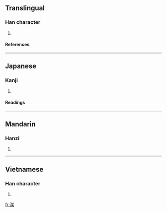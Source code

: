 ==Translingual==
===Han character===
{{Han char|rn=85|rad=水|as=09|sn=12|four=|canj=水廿一木 (ETMD)}}
# {{defn|Han|sort=水09}}
====References====
{{Han ref|kx=0636.150|dkj=17815|dj=1043.180|hdz=31667.050|uh=6E48|ud=28232}}
----
==Japanese==
===Kanji===
{{ja-kanji|grade=|rs=水09}}
# {{defn|Japanese}} 
====Readings====
{{ja-readings|on=[[ばい]] (bai), [[め]] (me)|kun=[[やぶる]] (yaburu)}}
----
==Mandarin==
===Hanzi===
{{cmn-hanzi|pin=[[méi]] ([[mei2]])|wg=mei<sup>2</sup>}}
# {{defn|Mandarin}}
----
==Vietnamese==
===Han character===
{{vi-hantu|sói mủ }}
# {{defn|Vietnamese}}

[[fr:湈]]
